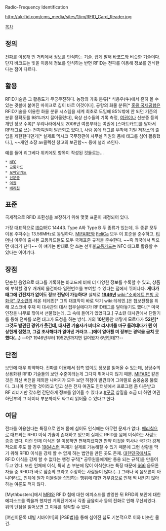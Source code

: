 Radio-Frequency Identification

http://ukrfid.com/cms_media/sites/1/im/RFID_Card_Reader.jpg

[[목차]]
== 정의 ==
[[전파]]를 이용해 먼 거리에서 정보를 인식하는 기술. 쉽게 말해 [[바코드]]와 비슷한 기술이다. 단지 바코드는 빛을 이용해 정보를 인식하는 반면 RFID는 전파를 이용해 정보를 인식한다는 점이 다르다.

== 활용 ==
RFID기술은 그 활용도가 무궁무진하다. 농장의 가축 분류[* 식용우(牛)에서 흔히 볼 수 있는 귓볼에 붙여진 마이크로 칩이 바로 이것이다], 공항의 화물 분류[* [[홍콩 국제공항]]은 RFID기술을 이용한 화물 분류 시스템을 세계 최초로 도입해 85%밖에 안 되던 기존의 분류 정확도를 98%까지 끌어올렸다], 육상 선수들의 기록 측정, [[여권]]이나 신분증 등의 개인 정보 수록[* 우리나라에서도 2008년 여름부터는 여권에 [스마트카드]를 달아서 RF태그로 쓰는 전자여권이 발급되고 있다.], 사람 몸에 태그를 부착해 기밀 저장소의 출입을 제한한다던가[* 실제로 멕시코 국무장관이 사무실 직원의 몸에 태그를 심어 활용했다.], ~~개인 소장 av콜렉션 창고의 보관함~~ 등에 널리 쓰인다.

예를 들어 리그베다 위키에도 항목이 작성된 것들로는...
 * [[NFC]]
 * [[교통카드]]
 * [[모바일카드]]
 * [[신분증]]
 * [[여권]]
 * [[베리칩]]

== 표준 ==
국제적으로 RFID 호환성을 보장하기 위해 몇몇 표준이 제정되어 있다.

가장 대표적으로 [[ISO]]/IEC 14443. Type A와 Type B 두 종류가 있는데, 두 종류 모두 이용 주파수는 13.56MHz로 동일하다. [[MIFARE]]와 [[FeliCa]] 모두 이 표준을 준수하고, [[티머니]] 이후에 출시된 교통카드들도 모두 국제표준 규격을 준수한다. ~~즉 외국에서 찍으면 에러가 난다~~ 이 얘기는 반대로 안 쓰는 선후불[[교통카드]]는 NFC 태그로 활용할 수 있다는 이야기다.

== 장점 ==
단순한 음영으로 태그를 기록하는 바코드에 비해 더 다양한 정보를 수록할 수 있고, 상품에 부착할 경우 개개의 물건마다 일련번호를 부여할 수 있다는 점에서 뛰어나다. '''게다가 태그에 건전지가 없어도 정보 전달이 가능하다!''' 실제로 '''[[1946년]]''' [[wiki:"소비에트 연방 공화국" 구소련]]의 레온 테레민[* 그의 대표작이 바로 악기 wiki:테레민.]은 첩보전쟁을 위해 모스크바 주재 미 대사관의 대사 집무실에다가 RFID태그를 달아놓기도 했다.[* 미국 인장을 나무로 깎아서 선물했는데, 그 속에 들어가 있었다고.] 구소련 대사관에서 단말기를 통해 전파를 쏘면 태그가 도청을 하는 방식. 거의 '''10년'''동안 까맣게 모르다가 '''52년[* 그것도 발견된 경위가 웃긴데, 대사관 기술자가 비디오 리시버를 마구 돌려대다가 뭔 이상한게 잡혔고, 그걸 조사해다가 알아낸 거라고...]에야 알아챈 미 정부는 경악을 금치 못했다(...)''' --어? 1946년부터 1952년까지면 길어봤자 6년인데??--

== 단점 ==
보안에 매우 취약하다. 전파를 이용해서 접촉 없이도 정보를 읽어올 수 있는데, 상당수의 상용화된 RFID 기술들의 보안 수준이라는게 그다지 뛰어나지 않기 때문. [[MIFARE]] 같은 것은 최신 버전을 제외한 나머지가 모두 보안 허점이 발견되어 그야말로 숨풍숨풍 뚫렸다. 그나마 안전할 것이라고 믿고 싶은 전자 여권도 인터넷에서 프로그램 좀 다운받고 RF 리더기만 갖추면 간단하게 정보를 읽어올 수 있다고.[https://www.google.com/search?q=전자여권+해킹 #구글] 삽질을 조금 더 하면 여권 하단부의 그 데이터 부분까지도 싸그리 읽어올 수 있다고 한다.

== 여담 ==
전파를 이용한다는 특징으로 인해 몸에 심어도 인식에는 아무런 문제가 없다. [[베리칩]]으로 대표되는 RFID 이식 기술이 존재하고 있으며 실제로 RFID를 몸에 이식하는 사람도 종종 있다. 이런 인체 이식은 잘 이용하면 편해지겠지만 만약 이것을 회사나 국가가 강제적으로 주도 할 경우 [[1984]]스런 독재가 실제로 가능해질 수 있기 때문에 그런 상황을 막기 위해 RFID 이식을 강제 할 수 없게 하는 법안을 만든 곳도 존재. [[대한민국]]에서도 RFID 이식을 강제 할 수 없다는 행정 규칙[* 공무원들에게만 통용 되는 규칙]을 만들어두고 있다. 또한 인체에 이식, 특히 손 부분에 많이 이식한다는 특징 때문에 [[666]] 음모론자들 중 RFID가 바로 짐승의 표라고 주장하는 사람들이 많다.(...) 그러나 꼭 음모론이 아니더라도, 인체에 뭔가 이물질을 삽입하는 행위에 대한 거부감으로 인해 썩 내키지 않아 하는 여론도 적지 않다.

[Mythbusters]에서 [[MRI]]와 RFID 칩에 대한 에피소드를 방영한 뒤 RFID의 보안에 대한 에피소드를 찍을까 했지만 계획단게에서 각종 금융회사 등의 전화로 인해 무산되었다. 위의 단점을 읽어보면 그 이유를 짐작할 수 있다.

[여신이문록 데빌 서바이버]의 [PSE법]을 통해 심어진 칩도 기본적으로 이와 비슷한 물건.
